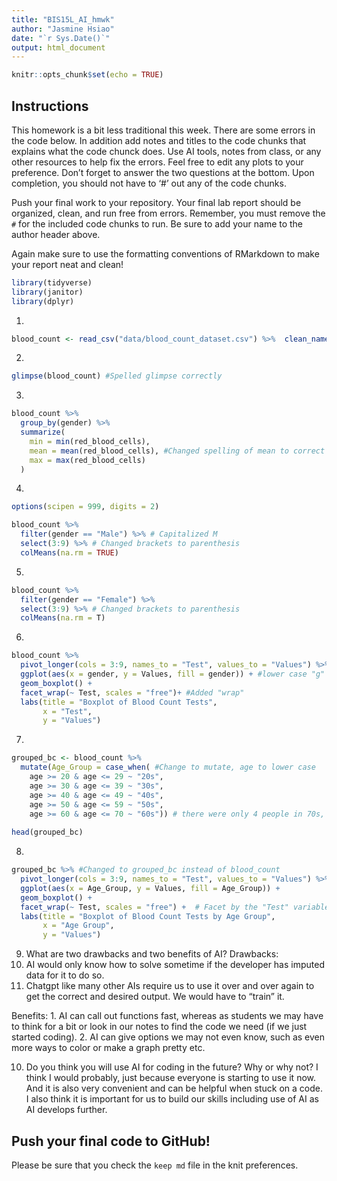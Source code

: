 ```yaml
---
title: "BIS15L_AI_hmwk"
author: "Jasmine Hsiao"
date: "`r Sys.Date()`"
output: html_document
---
```


```r
knitr::opts_chunk$set(echo = TRUE)
```

## Instructions
This homework is a bit less traditional this week. There are some errors in the code below. In addition add notes and titles to the code chunks that explains what the code chunck does. Use AI tools, notes from class, or any other resources to help fix the errors. Feel free to edit any plots to your preference. Don't forget to answer the two questions at the bottom. Upon completion, you should not have to '#' out any of the code chunks.

Push your final work to your repository. Your final lab report should be organized, clean, and run free from errors. Remember, you must remove the `#` for the included code chunks to run. Be sure to add your name to the author header above.   

Again make sure to use the formatting conventions of RMarkdown to make your report neat and clean!  


```r
library(tidyverse)
library(janitor)
library(dplyr)
```


1.
```r
blood_count <- read_csv("data/blood_count_dataset.csv") %>%  clean_names() #Added "_dataset" and cleaned column names
```

2. 
```r
glimpse(blood_count) #Spelled glimpse correctly

```

3. 
```r
blood_count %>%
  group_by(gender) %>%
  summarize(
    min = min(red_blood_cells),
    mean = mean(red_blood_cells), #Changed spelling of mean to correct
    max = max(red_blood_cells)
  )
```


4. 
```r
options(scipen = 999, digits = 2)

blood_count %>% 
  filter(gender == "Male") %>% # Capitalized M
  select(3:9) %>% # Changed brackets to parenthesis 
  colMeans(na.rm = TRUE)

```

5. 
```r
blood_count %>% 
  filter(gender == "Female") %>% 
  select(3:9) %>% # Changed brackets to parenthesis 
  colMeans(na.rm = T)
```


6. 
```r

blood_count %>%
  pivot_longer(cols = 3:9, names_to = "Test", values_to = "Values") %>% #removed brackets
  ggplot(aes(x = gender, y = Values, fill = gender)) + #lower case "g"
  geom_boxplot() +
  facet_wrap(~ Test, scales = "free")+ #Added "wrap"
  labs(title = "Boxplot of Blood Count Tests",
       x = "Test",
       y = "Values")

```

7. 
```r
grouped_bc <- blood_count %>%
  mutate(Age_Group = case_when( #Change to mutate, age to lower case
    age >= 20 & age <= 29 ~ "20s",
    age >= 30 & age <= 39 ~ "30s",
    age >= 40 & age <= 49 ~ "40s",
    age >= 50 & age <= 59 ~ "50s",
    age >= 60 & age <= 70 ~ "60s")) # there were only 4 people in 70s, so I combined it with 60s
  
head(grouped_bc)

```

8. 
```r
grouped_bc %>% #Changed to grouped_bc instead of blood_count
  pivot_longer(cols = 3:9, names_to = "Test", values_to = "Values") %>%
  ggplot(aes(x = Age_Group, y = Values, fill = Age_Group)) +
  geom_boxplot() +
  facet_wrap(~ Test, scales = "free") +  # Facet by the "Test" variable # Added "~"
  labs(title = "Boxplot of Blood Count Tests by Age Group",
       x = "Age Group",
       y = "Values")

```
9. What are two drawbacks and two benefits of AI?
Drawbacks: 
  1. AI would only know how to solve sometime if the developer has imputed data for it to do so. 
  2. Chatgpt like many other AIs require us to use it over and over again to get the correct and desired output. We would have to "train" it. 

Benefits:
  1. AI can call out functions fast, whereas as students we may have to think for a bit or look in our notes to find the code we need (if we just started coding).
  2. AI can give options we may not even know, such as even more ways to color or make a graph pretty etc. 

10. Do you think you will use AI for coding in the future? Why or why not?
I think I would probably, just because everyone is starting to use it now. And it is also very convenient and can be helpful when stuck on a code. I also think it is important for us to build our skills including use of AI as AI develops further. 

## Push your final code to GitHub!
Please be sure that you check the `keep md` file in the knit preferences. 